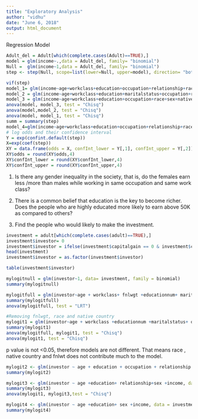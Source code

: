 ```yaml
---
title: "Exploratory Analysis"
author: "vidhu"
date: "June 6, 2018"
output: html_document
---
```




Regression Model
```r
Adult_del = Adult[which(complete.cases(Adult)==TRUE),]
model = glm(income~.,data = Adult_del, family= "binomial")
Null =  glm(income~1,data = Adult_del, family= "binomial")
step <- step(Null, scope=list(lower=Null, upper=model), direction= "both", trace=TRUE)

vif(step)
model_1= glm(income~age+workclass+education+occupation+relationship+race+sex+nativecountry+capitalgain_cat+capitalloss_cat+hoursperweek_cat, data = Adult_del, family = "binomial")
model_2 = glm(income~age+workclass+education+maritalstatus+occupation+race+sex+nativecountry+capitalgain_cat+capitalloss_cat+hoursperweek_cat, data = Adult_del, family = "binomial")
model_3 = glm(income~age+workclass+education+occupation+race+sex+nativecountry+capitalgain_cat+capitalloss_cat+hoursperweek_cat, data = Adult_del, family = "binomial")
anova(model, model_3, test = "Chisq")
anova(model,model_2, test = "Chisq")
anova(model, model_1, test = "Chisq")
summ = summary(step)
model_4=glm(income~age+workclass+education+occupation+relationship+race+maritalstatus+nativecountry+capitalgain_cat+capitalloss_cat+hoursperweek_cat, data = Adult_del, family = "binomial")
# log odds and their confidence interval
Y = exp(confint.default(step))
X=exp(coef(step))
XY = data.frame(odds = X, confInt_lower = Y[,1], confInt_upper = Y[,2])
XY$odds = round(XY$odds,4)
XY$confInt_lower = round(XY$confInt_lower,4)
XY$confInt_upper = round(XY$confInt_upper,4)
```

1) Is there any gender inequality in the society, that is, do the females earn less /more than males while working in same occupation and same work class?

2) There is a common belief that education is the key to become richer. Does the people who are highly educated more likely to earn above 50K as compared to others?


3)	Find the people who would likely to make the investment.
```r
investment = adult[which(complete.cases(adult)==TRUE),]
investment$investor= 0
investment$investor = ifelse(investment$capitalgain == 0 & investment$capitalloss == 0, 0, 1)
head(investment)
investment$investor = as.factor(investment$investor)

```

```r
table(investment$investor)

```

```r

mylogitnull = glm(investor~1, data= investment, family = binomial)
summary(mylogitnull)
```

```r

mylogitfull = glm(investor~age + workclass+ fnlwgt +educationnum+ maritalstatus +occupation +relationship+ race +sex +hoursperweek_cat + nativecountry +income, investment, family = binomial)
summary(mylogitfull)
anova(mylogitfull, test = "LRT")
```


```r
#Removing fnlwgt, race and native country
mylogit1 = glm(investor~age + workclass +educationnum +maritalstatus+ occupation +relationship +sex +hoursperweek + income , investment, family = binomial, x=TRUE)
summary(mylogit1)
anova(mylogitfull, mylogit1, test = "Chisq")
anova(mylogit1, test = "Chisq")
```
p value is not <0.05, therefore models are not different. That means race , native country and fnlwt does not contribute much to the model.


```r

mylogit2 <- glm(investor ~ age + education + occupation + relationship +sex, data = investment, family = "binomial")
summary(mylogit2)
```


```r

mylogit3 <- glm(investor ~ age +education+ relationship+sex +income, data = investment, family = "binomial")
summary(mylogit3)
anova(mylogit1, mylogit3,test = "Chisq")
```

```r

mylogit4 <- glm(investor ~ age +education+ sex +income, data = investment, family = "binomial")
summary(mylogit4)
```
